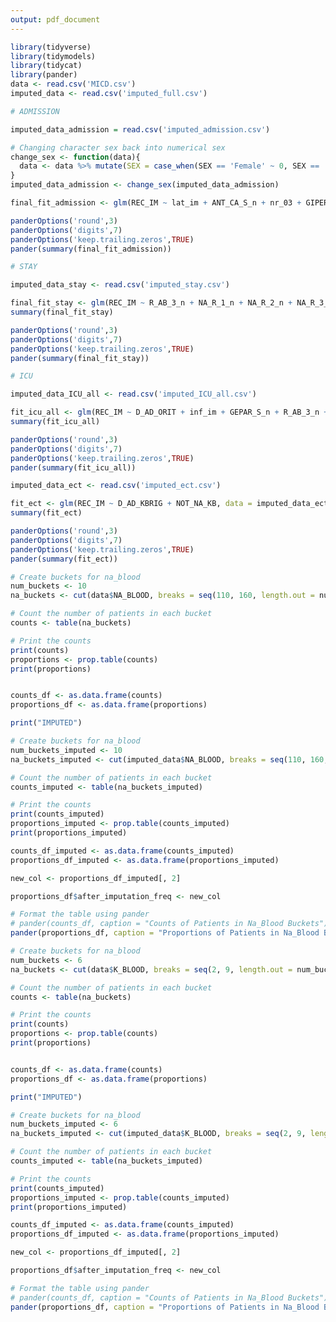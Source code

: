 ```yaml
---
output: pdf_document
---
```


```r

library(tidyverse)
library(tidymodels)
library(tidycat)
library(pander)
data <- read.csv('MICD.csv')
imputed_data <- read.csv('imputed_full.csv')

```

```r

# ADMISSION

imputed_data_admission = read.csv('imputed_admission.csv')

# Changing character sex back into numerical sex
change_sex <- function(data){
  data <- data %>% mutate(SEX = case_when(SEX == 'Female' ~ 0, SEX == 'Male' ~ 1))
}
imputed_data_admission <- change_sex(imputed_data_admission)

final_fit_admission <- glm(REC_IM ~ lat_im + ANT_CA_S_n + nr_03 + GIPER_NA + L_BLOOD + STENOK_AN + n_p_ecg_p_03 + n_r_ecg_p_09 + K_SH_POST + zab_leg_01 + FIB_G_POST + endocr_01 + NITR_S + GEPAR_S_n + IBS_POST + TRENT_S_n + n_p_ecg_p_11 + AGE + np_01 + n_r_ecg_p_06 + np_10 + ritm_ecg_p_02, data = imputed_data_admission, family = 'binomial')

panderOptions('round',3)
panderOptions('digits',7)
panderOptions('keep.trailing.zeros',TRUE)
pander(summary(final_fit_admission))

```

```r

# STAY

imputed_data_stay <- read.csv('imputed_stay.csv')

final_fit_stay <- glm(REC_IM ~ R_AB_3_n + NA_R_1_n + NA_R_2_n + NA_R_3_n, data = imputed_data_stay, family = 'binomial')
summary(final_fit_stay)

panderOptions('round',3)
panderOptions('digits',7)
panderOptions('keep.trailing.zeros',TRUE)
pander(summary(final_fit_stay))

```

```r

# ICU

imputed_data_ICU_all <- read.csv('imputed_ICU_all.csv')

fit_icu_all <- glm(REC_IM ~ D_AD_ORIT + inf_im + GEPAR_S_n + R_AB_3_n + GT_POST + NA_R_2_n + TRENT_S_n + ANT_CA_S_n + NA_R_1_n, data = imputed_data_ICU_all, family = 'binomial')
summary(fit_icu_all)

panderOptions('round',3)
panderOptions('digits',7)
panderOptions('keep.trailing.zeros',TRUE)
pander(summary(fit_icu_all))

```

```r

imputed_data_ect <- read.csv('imputed_ect.csv')

fit_ect <- glm(REC_IM ~ D_AD_KBRIG + NOT_NA_KB, data = imputed_data_ect, family = 'binomial')
summary(fit_ect)

panderOptions('round',3)
panderOptions('digits',7)
panderOptions('keep.trailing.zeros',TRUE)
pander(summary(fit_ect))

```

```r

# Create buckets for na_blood
num_buckets <- 10
na_buckets <- cut(data$NA_BLOOD, breaks = seq(110, 160, length.out = num_buckets + 1))

# Count the number of patients in each bucket
counts <- table(na_buckets)

# Print the counts
print(counts)
proportions <- prop.table(counts)
print(proportions)


counts_df <- as.data.frame(counts)
proportions_df <- as.data.frame(proportions)

print("IMPUTED")

# Create buckets for na_blood
num_buckets_imputed <- 10
na_buckets_imputed <- cut(imputed_data$NA_BLOOD, breaks = seq(110, 160, length.out = num_buckets + 1))

# Count the number of patients in each bucket
counts_imputed <- table(na_buckets_imputed)

# Print the counts
print(counts_imputed)
proportions_imputed <- prop.table(counts_imputed)
print(proportions_imputed)

counts_df_imputed <- as.data.frame(counts_imputed)
proportions_df_imputed <- as.data.frame(proportions_imputed)

new_col <- proportions_df_imputed[, 2]

proportions_df$after_imputation_freq <- new_col

# Format the table using pander
# pander(counts_df, caption = "Counts of Patients in Na_Blood Buckets")
pander(proportions_df, caption = "Proportions of Patients in Na_Blood Buckets", add.header = c('Sodium in Serum Measures', 'Before Imputation Frequency', 'After Imputation Frequency'))

```

```r

# Create buckets for na_blood
num_buckets <- 6
na_buckets <- cut(data$K_BLOOD, breaks = seq(2, 9, length.out = num_buckets + 1))

# Count the number of patients in each bucket
counts <- table(na_buckets)

# Print the counts
print(counts)
proportions <- prop.table(counts)
print(proportions)


counts_df <- as.data.frame(counts)
proportions_df <- as.data.frame(proportions)

print("IMPUTED")

# Create buckets for na_blood
num_buckets_imputed <- 6
na_buckets_imputed <- cut(imputed_data$K_BLOOD, breaks = seq(2, 9, length.out = num_buckets + 1))

# Count the number of patients in each bucket
counts_imputed <- table(na_buckets_imputed)

# Print the counts
print(counts_imputed)
proportions_imputed <- prop.table(counts_imputed)
print(proportions_imputed)

counts_df_imputed <- as.data.frame(counts_imputed)
proportions_df_imputed <- as.data.frame(proportions_imputed)

new_col <- proportions_df_imputed[, 2]

proportions_df$after_imputation_freq <- new_col

# Format the table using pander
# pander(counts_df, caption = "Counts of Patients in Na_Blood Buckets")
pander(proportions_df, caption = "Proportions of Patients in Na_Blood Buckets")

```
